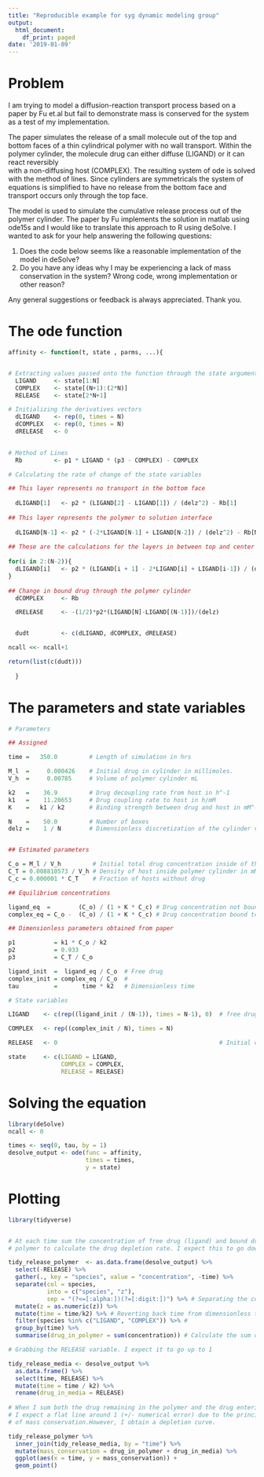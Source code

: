 ```yaml
---
title: "Reproducible example for syg dynamic modeling group"
output:
  html_document:
    df_print: paged
date: '2019-01-09'
---
```


# Problem

I am trying to model a diffusion-reaction transport process based on a paper by Fu et.al 
but fail to demonstrate mass is conserved for the system as a test of my implementation.

The paper simulates the release of a small molecule out of the top and bottom faces of a 
thin cylindrical polymer with no wall transport. Within the polymer cylinder, 
the molecule drug can either diffuse (LIGAND) or it can react reversibly  
with a non-diffusing host (COMPLEX). The resulting system of ode is solved with the method 
of lines. Since cylinders are symmetricals the system of equations is simplified 
to have no release from the bottom face and transport occurs only through the 
top face.

The model is used to simulate the cumulative release process out of the polymer cylinder. 
The paper by Fu implements the solution in matlab using ode15s and I would like to 
translate this approach to R using deSolve. I wanted to ask for your help answering
the following questions:

(1) Does the code below seems like a reasonable implementation of the model
in deSolve?
(2) Do you have any ideas why I may be experiencing a lack of mass conservation 
in the system? Wrong code, wrong implementation or other reason?

Any general suggestions or feedback is always appreciated. Thank you.

# The ode function
```r
affinity <- function(t, state , parms, ...){


# Extracting values passed onto the function through the state argument
  LIGAND     <- state[1:N]
  COMPLEX    <- state[(N+1):(2*N)]
  RELEASE    <- state[2*N+1]

# Initializing the derivatives vectors
  dLIGAND    <- rep(0, times = N)
  dCOMPLEX   <- rep(0, times = N)
  dRELEASE   <- 0

  
# Method of Lines  
  Rb         <- p1 * LIGAND * (p3 - COMPLEX) - COMPLEX

# Calculating the rate of change of the state variables

## This layer represents no transport in the bottom face 
  
  dLIGAND[1]   <- p2 * (LIGAND[2] - LIGAND[1]) / (delz^2) - Rb[1]
  
## This layer represents the polymer to solution interface
  
  dLIGAND[N-1] <- p2 * (-2*LIGAND[N-1] + LIGAND[N-2]) / (delz^2) - Rb[N-1]
  
## These are the calculations for the layers in between top and center
  
for(i in 2:(N-2)){
  dLIGAND[i]   <- p2 * (LIGAND[i + 1] - 2*LIGAND[i] + LIGAND[i-1]) / (delz^2) - Rb[i]
}
  
## Change in bound drug through the polymer cylinder
  dCOMPLEX     <- Rb

  dRELEASE     <- -(1/2)*p2*(LIGAND[N]-LIGAND[(N-1)])/(delz)


  dudt         <- c(dLIGAND, dCOMPLEX, dRELEASE)

ncall <<- ncall+1 

return(list(c(dudt))) 
             
  }
```



# The parameters and state variables
```r

# Parameters

## Assigned

time =   350.0         # Length of simulation in hrs

M_l  =     0.000426    # Initial drug in cylinder in millimoles.
V_h  =     0.00785     # Volume of polymer cylinder mL

k2   =    36.9         # Drug decoupling rate from host in h^-1
k1   =    11.20653     # Drug coupling rate to host in h/mM
K    =   k1 / k2       # Binding strength between drug and host in mM^-1

N    =    50.0         # Number of boxes 
delz =    1 / N        # Dimensionless discretization of the cylinder vertical coordinates


## Estimated parameters

C_o = M_l / V_h         # Initial total drug concentration inside of the polymer in mM
C_T = 0.008810573 / V_h # Density of host inside polymer cylinder in mM (*Bound to polymer, constant through time)
C_c = 0.000001 * C_T    # Fraction of hosts without drug

## Equilibrium concentrations

ligand_eq  =        (C_o) / (1 + K * C_c) # Drug concentration not bound to host at time = 0
complex_eq = C_o -  (C_o) / (1 + K * C_c) # Drug concentration bound to host at time = 0 

## Dimensionless parameters obtained from paper

p1           = k1 * C_o / k2
p2           = 0.933            
p3           = C_T / C_o

ligand_init  =  ligand_eq / C_o  # Free drug 
complex_init = complex_eq / C_o  # 
tau          =       time * k2   # Dimensionless time

# State variables 

LIGAND    <- c(rep((ligand_init / (N-1)), times = N-1), 0)  # free drug divided 49 layers di

COMPLEX   <- rep((complex_init / N), times = N)

RELEASE   <- 0                                              # Initial condition

state     <- c(LIGAND = LIGAND,
               COMPLEX = COMPLEX,
               RELEASE = RELEASE)

```

# Solving the equation
```r
library(deSolve)
ncall <- 0

times <- seq(0, tau, by = 1)
desolve_output <- ode(func = affinity, 
                      times = times, 
                      y = state)
```

# Plotting

```r
library(tidyverse)


# At each time sum the concentration of free drug (ligand) and bound drug (complex) within the 
# polymer to calculate the drug depletion rate. I expect this to go down to 0.

tidy_release_polymer  <- as.data.frame(desolve_output) %>% 
  select(-RELEASE) %>%
  gather(., key = "species", value = "concentration", -time) %>%
  separate(col = species, 
           into = c("species", "z"), 
           sep = "(?<=[:alpha:])(?=[:digit:])") %>% # Separating the column names from the vertical coordinates of the cylinder
  mutate(z = as.numeric(z)) %>%
  mutate(time = time/k2) %>% # Reverting back time from dimensionless to hrs
  filter(species %in% c("LIGAND", "COMPLEX")) %>% # 
  group_by(time) %>% 
  summarise(drug_in_polymer = sum(concentration)) # Calculate the sum of free ligand and bound

# Grabbing the RELEASE variable. I expect it to go up to 1

tidy_release_media <- desolve_output %>%
  as.data.frame() %>%
  select(time, RELEASE) %>%
  mutate(time = time / k2) %>%
  rename(drug_in_media = RELEASE)
  
# When I sum both the drug remaining in the polymer and the drug entering the solution
# I expect a flat line around 1 (+/- numerical error) due to the principle 
# of mass conservation.However, I obtain a depletion curve.

tidy_release_polymer %>%
  inner_join(tidy_release_media, by = "time") %>%
  mutate(mass_conservation = drug_in_polymer + drug_in_media) %>%
  ggplot(aes(x = time, y = mass_conservation)) +
  geom_point()

```




